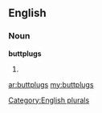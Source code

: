 ==English==

===Noun===
'''buttplugs'''

# {{plural of|[[buttplug]]}}

[[Category:English plurals]]

[[ar:buttplugs]]
[[my:buttplugs]]